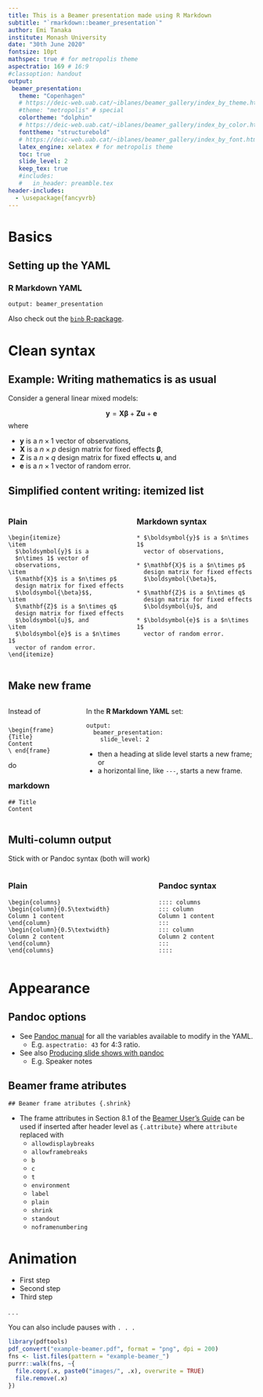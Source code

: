 ```yaml
---
title: This is a Beamer presentation made using R Markdown
subtitle: "`rmarkdown::beamer_presentation`"
author: Emi Tanaka
institute: Monash University
date: "30th June 2020"
fontsize: 10pt
mathspec: true # for metropolis theme
aspectratio: 169 # 16:9
#classoption: handout
output:
 beamer_presentation:
   theme: "Copenhagen" 
   # https://deic-web.uab.cat/~iblanes/beamer_gallery/index_by_theme.html
   #theme: "metropolis" # special
   colortheme: "dolphin"
   # https://deic-web.uab.cat/~iblanes/beamer_gallery/index_by_color.html
   fonttheme: "structurebold"
   # https://deic-web.uab.cat/~iblanes/beamer_gallery/index_by_font.html
   latex_engine: xelatex # for metropolis theme
   toc: true
   slide_level: 2
   keep_tex: true
   #includes:
   #   in_header: preamble.tex
header-includes:
  - \usepackage{fancyvrb}
---
```



# Basics

## Setting up the YAML

::: block
### R Markdown YAML

`output: beamer_presentation`
:::

Also check out the [`binb` R-package](https://github.com/eddelbuettel/binb).



# Clean syntax 

## Example: Writing mathematics is as usual


Consider a general linear mixed models:

$$\boldsymbol{y} = \mathbf{X}\boldsymbol{\beta} + \mathbf{Z}\boldsymbol{u} + \boldsymbol{e}$$
where 

* $\boldsymbol{y}$ is a $n\times 1$ vector of observations,
* $\mathbf{X}$ is a $n\times p$ design matrix for fixed effects $\boldsymbol{\beta}$,
* $\mathbf{Z}$ is a $n\times q$ design matrix for fixed effects $\boldsymbol{u}$, and
* $\boldsymbol{e}$ is a $n\times 1$ vector of random error.


## Simplified content writing: itemized list

:::::: columns
::: column

### Plain \LaTeX

\small  
  

```
\begin{itemize}
\item 
  $\boldsymbol{y}$ is a 
  $n\times 1$ vector of 
  observations,
\item
  $\mathbf{X}$ is a $n\times p$ 
  design matrix for fixed effects
  $\boldsymbol{\beta}$$,
\item
  $\mathbf{Z}$ is a $n\times q$ 
  design matrix for fixed effects
  $\boldsymbol{u}$, and
\item
  $\boldsymbol{e}$ is a $n\times 1$ 
  vector of random error.
\end{itemize}
```

:::
::: column

### Markdown syntax

\small  

\vspace{0.5cm}

```
* $\boldsymbol{y}$ is a $n\times 1$ 
  vector of observations,
  
* $\mathbf{X}$ is a $n\times p$ 
  design matrix for fixed effects 
  $\boldsymbol{\beta}$,
  
* $\mathbf{Z}$ is a $n\times q$ 
  design matrix for fixed effects 
  $\boldsymbol{u}$, and
  
* $\boldsymbol{e}$ is a $n\times 1$ 
  vector of random error.
```


:::
::::::



## Make new frame {.fragile}


::: columns

::: column

Instead of 


::: block
### \LaTeX
```
\begin{frame}{Title}
Content
\ end{frame}
```
:::

do

### markdown

```
## Title
Content
```

:::
::: column

In the **R Markdown YAML** set:

```
output:
  beamer_presentation:
    slide_level: 2
```

* then a heading at slide level starts a new frame; or
* a horizontal line, like `---`, starts a new frame.

:::
:::

## Multi-column output

Stick with \LaTeX or Pandoc syntax (both will work)

:::: columns

::: column

### Plain \LaTeX

```
\begin{columns}
\begin{column}{0.5\textwidth}
Column 1 content
\end{column}
\begin{column}{0.5\textwidth}
Column 2 content
\end{column}
\end{columns}
```

:::
::: column

### Pandoc syntax

```
:::: columns
::: column
Column 1 content
:::
::: column
Column 2 content
:::
::::
```
:::
::::



# Appearance

## Pandoc options

* See [Pandoc manual](https://pandoc.org/MANUAL.html#variables-for-beamer-slides) for all the variables available to modify in the YAML.
  * E.g. `aspectratio: 43` for 4:3 ratio.

* See also [Producing slide shows with pandoc](https://pandoc.org/MANUAL.html#producing-slide-shows-with-pandoc)
  * E.g. Speaker notes
  

## Beamer frame atributes {.shrink}

```
## Beamer frame atributes {.shrink}
```

* The frame attributes in Section 8.1 of the [Beamer User's Guide](http://mirror.aarnet.edu.au/pub/CTAN/macros/latex/contrib/beamer/doc/beameruserguide.pdf) can be used if inserted after header level as `{.attribute}` where `attribute` replaced with 
  * `allowdisplaybreaks`
  * `allowframebreaks`
  * `b`
  * `c`
  * `t`
  * `environment`
  * `label`
  * `plain`
  * `shrink`
  * `standout`
  * `noframenumbering`



# Animation


::: incremental

* First step
* Second step
* Third step

:::

. . . 

You can also include pauses with `. . . `



```r
library(pdftools)
pdf_convert("example-beamer.pdf", format = "png", dpi = 200)
fns <- list.files(pattern = "example-beamer_")
purrr::walk(fns, ~{
  file.copy(.x, paste0("images/", .x), overwrite = TRUE)
  file.remove(.x)
})
```

